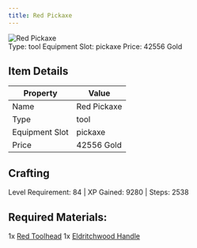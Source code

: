 ```yaml
---
title: Red Pickaxe
---
```


<div className="flex items-start gap-6 mb-8">
  <div className="flex-shrink-0">
    <img src="/assets/resources/smithing/red_pickaxe.png" alt="Red Pickaxe" className="w-24 h-24 border rounded-lg" />
  </div>
  <div className="flex-1">
    <div className="space-y-2">
            <div className="flex flex-wrap gap-4 text-sm">
        <span className="px-2 py-1 bg-green-100 dark:bg-green-900 rounded-md">
          Type: tool
        </span>
        <span className="px-2 py-1 bg-purple-100 dark:bg-purple-900 rounded-md">
          Equipment Slot: pickaxe
        </span>
        <span className="px-2 py-1 bg-yellow-100 dark:bg-yellow-900 rounded-md">
          Price: 42556 Gold
        </span>
      </div>
    </div>
  </div>
</div>

## Item Details
| Property | Value |
|----------|-------|
| Name | Red Pickaxe |
| Type | tool |
| Equipment Slot | pickaxe |
| Price | 42556 Gold |

## Crafting
Level Requirement: 84 | XP Gained: 9280 | Steps: 2538

## Required Materials:
1x [Red Toolhead](/docs/resources/individual/red_toolhead)
1x [Eldritchwood Handle](/docs/resources/individual/eldritchwood_handle)

